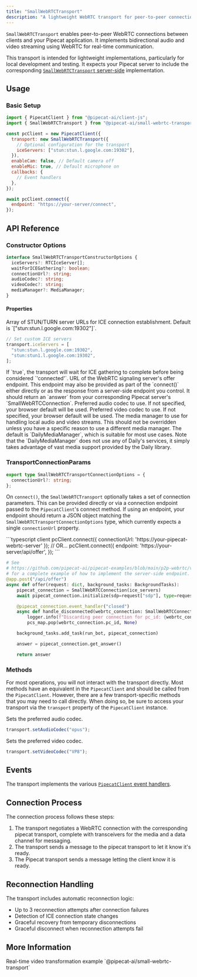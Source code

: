 ```yaml
---
title: "SmallWebRTCTransport"
description: "A lightweight WebRTC transport for peer-to-peer connections with Pipecat"
---
```


`SmallWebRTCTransport` enables peer-to-peer WebRTC connections between clients and your Pipecat application. It implements bidirectional audio and video streaming using WebRTC for real-time communication.

This transport is intended for lightweight implementations, particularly for local development and testing. It expects your Pipecat server to include the corresponding [`SmallWebRTCTransport` server-side](/server/services/transport/small-webrtc) implementation.

## Usage

### Basic Setup

```javascript
import { PipecatClient } from "@pipecat-ai/client-js";
import { SmallWebRTCTransport } from "@pipecat-ai/small-webrtc-transport";

const pcClient = new PipecatClient({
  transport: new SmallWebRTCTransport({
    // Optional configuration for the transport
    iceServers: ["stun:stun.l.google.com:19302"],
  }),
  enableCam: false, // Default camera off
  enableMic: true, // Default microphone on
  callbacks: {
    // Event handlers
  },
});

await pcClient.connect({
  endpoint: "https://your-server/connect",
});
```

## API Reference

### Constructor Options

```typescript
interface SmallWebRTCTransportConstructorOptions {
  iceServers?: RTCIceServer[];
  waitForICEGathering?: boolean;
  connectionUrl?: string;
  audioCodec?: string;
  videoCodec?: string;
  mediaManager?: MediaManager;
}
```

#### Properties

<ParamField name="iceServers" type="string[]">
  Array of STUN/TURN server URLs for ICE connection establishment. Default is `["stun:stun.l.google.com:19302"]`.

```javascript
// Set custom ICE servers
transport.iceServers = [
  "stun:stun.l.google.com:19302",
  "stun:stun1.l.google.com:19302",
];
```

</ParamField>

<ParamField name="waitForICEGathering" type="boolean" default="false">
  If `true`, the transport will wait for ICE gathering to complete before being
  considered `'connected'`.
</ParamField>

<ParamField name="connectionUrl" type="string">
  URL of the WebRTC signaling server's offer endpoint. This endpoint may also be
  provided as part of the `connect()` either directly or as the response from a
  server-side endpoint you control. It should return an `answer` from your
  corresponding Pipecat server's `SmallWebRTCConnection`.
</ParamField>

<ParamField name="audioCodec" type="string">
  Preferred audio codec to use. If not specified, your browser default will be
  used.
</ParamField>

<ParamField name="videoCodec" type="string">
  Preferred video codec to use. If not specified, your browser default will be
  used.
</ParamField>

<ParamField name="mediaManager" type="MediaManager" default="DailyMediaManager">
  The media manager to use for handling local audio and video streams. This should not be overridden unless you have a specific reason to use a different media manager. The default is `DailyMediaManager`, which is suitable for most use cases. Note that the `DailyMediaManager` does not use any of Daily's services, it simply takes advantage of vast media support provided by the Daily library.
</ParamField>

### TransportConnectionParams

```typescript
export type SmallWebRTCTransportConnectionOptions = {
  connectionUrl?: string;
};
```

On `connect()`, the `SmallWebRTCTransport` optionally takes a set of connection parameters. This can be provided directly or via a connection endpoint passed to the `PipecatClient`'s connect method. If using an endpoint, your endpoint should return a JSON object matching the `SmallWebRTCTransportConnectionOptions` type, which currently expects a single `connectionUrl` property.

<CodeGroup>
```typescript client
pcClient.connect({
  connectionUrl: 'https://your-pipecat-webrtc-server'
});
// OR...
pcClient.connect({
  endpoint: 'https://your-server/api/offer',
});
```

```python server
# See
# https://github.com/pipecat-ai/pipecat-examples/blob/main/p2p-webrtc/video-transform/server/server.py
# for a complete example of how to implement the server-side endpoint.
@app.post("/api/offer")
async def offer(request: dict, background_tasks: BackgroundTasks):
    pipecat_connection = SmallWebRTCConnection(ice_servers)
    await pipecat_connection.initialize(sdp=request["sdp"], type=request["type"])

    @pipecat_connection.event_handler("closed")
    async def handle_disconnected(webrtc_connection: SmallWebRTCConnection):
        logger.info(f"Discarding peer connection for pc_id: {webrtc_connection.pc_id}")
        pcs_map.pop(webrtc_connection.pc_id, None)

    background_tasks.add_task(run_bot, pipecat_connection)

    answer = pipecat_connection.get_answer()

    return answer
```

</CodeGroup>

### Methods

For most operations, you will not interact with the transport directly. Most methods have an equivalent in the `PipecatClient` and should be called from the `PipecatClient`. However, there are a few transport-specific methods that you may need to call directly. When doing so, be sure to access your transport via the `transport` property of the `PipecatClient` instance.

<ResponseField name="setAudioCodec" type="method">
  Sets the preferred audio codec.

```javascript
transport.setAudioCodec("opus");
```

</ResponseField>

<ResponseField name="setVideoCodec" type="method">
  Sets the preferred video codec.

```javascript
transport.setVideoCodec("VP8");
```

</ResponseField>

## Events

The transport implements the various [`PipecatClient` event handlers](https://docs.pipecat.ai/client/js/api-reference/callbacks).

## Connection Process

The connection process follows these steps:

1. The transport negotiates a WebRTC connection with the corresponding pipecat transport, complete with transceivers for the media and a data channel for messaging.
2. The transport sends a message to the pipecat transport to let it know it's ready.
3. The Pipecat transport sends a message letting the client know it is ready.

## Reconnection Handling

The transport includes automatic reconnection logic:

- Up to 3 reconnection attempts after connection failures
- Detection of ICE connection state changes
- Graceful recovery from temporary disconnections
- Graceful disconnect when reconnection attempts fail

## More Information

<CardGroup cols={2}>
  <Card
    horizontal
    title="Video Transform Demo"
    icon="video"
    href="https://github.com/pipecat-ai/pipecat-examples/tree/main/p2p-webrtc/video-transform"
  >
    Real-time video transformation example
  </Card>
  <Card
    horizontal
    title="Package"
    icon="browser"
    href="https://www.npmjs.com/package/@pipecat-ai/small-webrtc-transport"
  >
    `@pipecat-ai/small-webrtc-transport`
  </Card>
</CardGroup>
